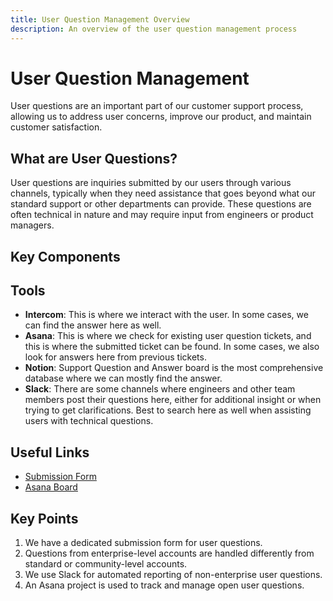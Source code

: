 ```yaml
---
title: User Question Management Overview
description: An overview of the user question management process
---
```

# User Question Management

User questions are an important part of our customer support process, allowing us to address user concerns, improve our product, and maintain customer satisfaction.


## What are User Questions?

User questions are inquiries submitted by our users through various channels, typically when they need assistance that goes beyond what our standard support or other departments can provide. These questions are often technical in nature and may require input from engineers or product managers.

## Key Components

<CardGrid>
  <LinkCard 
    title="Handling Process" 
    href="/sop/user-question-management/handling-process/"
    description="Understand how we handle and respond to user questions." 
  />
  <LinkCard 
    title="Asana Project Management" 
    href="/sop/user-question-management/asana-project-management/"
    description="Learn how we track and manage questions in Asana." 
  />
</CardGrid>

## Tools

- **Intercom**: This is where we interact with the user. In some cases, we can find the answer here as well.
- **Asana**: This is where we check for existing user question tickets, and this is where the submitted ticket can be found. In some cases, we also look for answers here from previous tickets.
- **Notion**: Support Question and Answer board is the most comprehensive database where we can mostly find the answer.
- **Slack**: There are some channels where engineers and other team members post their questions here, either for additional insight or when trying to get clarifications. Best to search here as well when assisting users with technical questions.

## Useful Links

- [Submission Form](https://form.asana.com/?k=fDPGL72ImZRT8haQt0Mwdg&d=1126683767705082)
- [Asana Board](https://app.asana.com/0/1202302358229231/list)

<LinkCard title="Asana Guide" href="/tools/asana/" description="Learn how we use Asana for task and project management." />
<LinkCard title="Intercom Guide" href="/tools/intercom/" description="Understand how to manage conversations in Intercom." />
<LinkCard title="Slack Guide" href="/tools/slack/" description="Communicate effectively using Slack." />

## Key Points

1. We have a dedicated submission form for user questions.
2. Questions from enterprise-level accounts are handled differently from standard or community-level accounts.
3. We use Slack for automated reporting of non-enterprise user questions.
4. An Asana project is used to track and manage open user questions.
